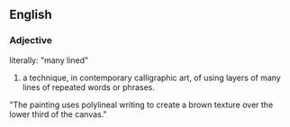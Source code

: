 ==English==

===Adjective===
'''{{polylineal}}'''

literally: "many lined"

# a technique, in contemporary calligraphic art, of using layers of many lines of repeated words or phrases.
"The painting uses polylineal writing to create a brown texture over the lower third of the canvas."